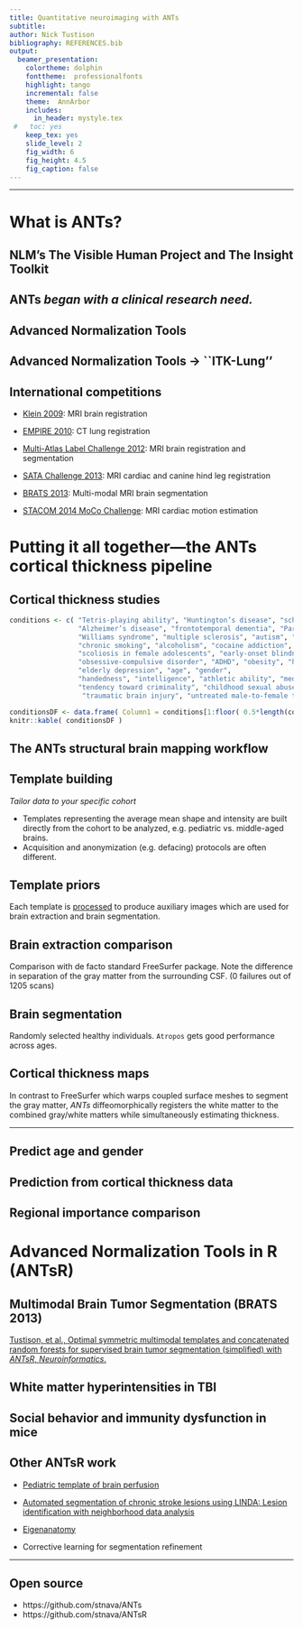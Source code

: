 ```yaml
---
title: Quantitative neuroimaging with ANTs
subtitle:
author: Nick Tustison
bibliography: REFERENCES.bib
output:
  beamer_presentation:
    colortheme: dolphin
    fonttheme:  professionalfonts
    highlight: tango
    incremental: false
    theme:  AnnArbor
    includes:
      in_header: mystyle.tex
 #   toc: yes
    keep_tex: yes
    slide_level: 2
    fig_width: 6
    fig_height: 4.5
    fig_caption: false
---
```


---

# What is ANTs?

## NLM's The Visible Human Project and The Insight Toolkit

\begin{center}

\includegraphics[width=4.75in]{./figures/VisibleHumanProject_ITK.pdf}

\end{center}

## ANTs _began with a clinical research need._

\begin{center}

\includegraphics[width=4.75in]{./figures/ANTsEvolutionarySummary.pdf}

\end{center}

## Advanced Normalization Tools

\begin{center}

\includegraphics[width=4.75in]{./tools/figures/coreANtsToolsNeuro.png}

\end{center}

## Advanced Normalization Tools $\rightarrow$ ``ITK-Lung''

\begin{center}

\includegraphics[width=4.75in]{./tools/figures/coreANtsToolsLung.png}

\end{center}

<!--

# Competitions

## Algorithmic fight club

![](./competitions/figures/fightclub.jpg)

-->

## International competitions

* [Klein 2009](http://www.ncbi.nlm.nih.gov/pubmed/19195496): MRI brain registration

* [EMPIRE 2010](http://empire10.isi.uu.nl):  CT lung registration

* [Multi-Atlas Label Challenge 2012](https://masi.vuse.vanderbilt.edu/workshop2012/index.php/Main_Page):  MRI brain registration and segmentation

* [SATA Challenge 2013](https://masi.vuse.vanderbilt.edu/workshop2013/index.php/MICCAI_2013_SATA_Challenge_and_Workshop:Current_events): MRI cardiac and canine hind leg registration

* [BRATS 2013](http://martinos.org/qtim/miccai2013/): Multi-modal MRI brain segmentation

* [STACOM 2014 MoCo Challenge](http://www.cardiacatlas.org/web/stacom2014/moco-introduction):  MRI cardiac motion estimation

<!--- ![](./evaluation/figures/evalhistory.png) -->


<!--

## Klein, NeuroImage 2009

![](./competitions/figures/nihms-130679-f0001.jpg)

* 14 algorithms
* publicly available data
* different labeling protocols
* developers tune their own algorithms

## Klein results

![](./competitions/figures/KleinResults2009.png)

## Take-away message

_"One of the most significant findings of this study is that the relative performances of
the registration methods under comparison appear to be little affected by the choice of
subject population, labeling protocol, and type of overlap measure....  ART, SyN, IRTK, and
SPM's DARTEL Toolbox gave the best results according to overlap and distance measures,
with ART and SyN delivering the most consistently high accuracy across subjects and label sets."_

## EMPIRE 2010

![](./competitions/figures/EMPIRE10criteria.png)

* Alignment of lung boundaries,

* major fissures,

* annotated landmark pairs, and

* topology of displacement field.


## EMPIRE 2010 results

![](./competitions/figures/EMPIRE10Results.png)

## Multi-atlas 2012

![](./competitions/figures/NKI30_MALF.png)


## Multi-atlas 2012 results

![](./competitions/figures/MALF2012.png)

## SATA 2013

Three very different problem domains

![](./competitions/figures/SATA_data.png)


## BRATS 2013

![](./competitions/figures/brats2013results1.png)

## BRATS 2013 results

![](./competitions/figures/brats2013results2.png)

[Tustison, et al., Optimal symmetric multimodal templates and concatenated random forests for
supervised brain tumor segmentation (simplified) with _ANTsR_, _Neuroinformatics_.](http://www.ncbi.nlm.nih.gov/pubmed/25433513)

## STACOM 2014

![](./competitions/figures/image_gallery.jpg)

-->

<!--- A great opportunity to showcase a [new SyN variant](http://www.ncbi.nlm.nih.gov/pubmed/24409140) -->

# Putting it all together---the ANTs cortical thickness pipeline

## Cortical thickness studies

\scriptsize

```r
conditions <- c( "Tetris-playing ability", "Huntington’s disease", "schizophrenia", "bipolar disorder",
                 "Alzheimer’s disease", "frontotemporal dementia", "Parkinson’s disease",
                 "Williams syndrome", "multiple sclerosis", "autism", "migraines",
                 "chronic smoking", "alcoholism", "cocaine addiction", "Tourette syndrome in children",
                 "scoliosis in female adolescents", "early-onset blindness", "chronic pancreatitis",
                 "obsessive-compulsive disorder", "ADHD", "obesity", "heritable depression",
                 "elderly depression", "age", "gender",
                 "handedness", "intelligence", "athletic ability", "meditative practices", "musical ability",
                 "tendency toward criminality", "childhood sexual abuse in female adolescents",
                  "traumatic brain injury", "untreated male-to-female transsexuality" )

conditionsDF <- data.frame( Column1 = conditions[1:floor( 0.5*length(conditions) )], Column2 = conditions[( 1+floor( 0.5*length(conditions) ) ):length(conditions)] )
knitr::kable( conditionsDF )
```

<!--

## ANTs-related background

* Sandy, Brian, and <span style="color:red;">DiReCT</span>
    + used other tools such as FMRIB Automated Segmentation Tool (FAST)
    + `KellySlater.cxx`
* pipedream scripts "adequate for Penn data."
* `KellyKapowski.cxx` and `antsCorticalThickness.sh`
* _"Let's evaluate on open data."_
* and, eventually, _"Let's compare with FreeSurfer."_


## Basic components of the pipeline

1. template building (offline)
2. brain extraction
3. cortical thickness estimation
4. cortical parcellation


## Sample results

![](./evaluation/figures/components.png)

-->

## The ANTs structural brain mapping workflow

\begin{centering}

\includegraphics[width=4.5in]{./evaluation/figures/pipeline.png}

\end{centering}

## Template building

*Tailor data to your specific cohort*

\begin{centering}

\includegraphics[width=3in]{./evaluation/figures/templates.png}

\end{centering}

\small

* Templates representing the average mean shape and intensity are built directly from the cohort to be analyzed, e.g. pediatric vs. middle-aged brains.  
* Acquisition and anonymization (e.g. defacing) protocols are often different.

## Template priors

\begin{centering}

\includegraphics[width=2.5in]{./evaluation/figures/templatePriors.png}

\end{centering}

\small

Each template is [processed](https://github.com/ntustison/antsCookTemplatePriorsExample)
to produce auxiliary images which are used for brain extraction and brain segmentation.

## Brain extraction comparison

\begin{centering}

\includegraphics[width=3.5in]{./evaluation/figures/brainExtraction.png}

\end{centering}

\small

Comparison with de facto standard FreeSurfer package.  Note the difference in separation of
the gray matter from the surrounding CSF.  (0 failures out of 1205 scans)

## Brain segmentation

\begin{centering}

\includegraphics[width=3.5in]{./evaluation/figures/brainSegmentation.png}

\end{centering}

\small

Randomly selected healthy individuals.  ```Atropos``` gets good performance across ages.


## Cortical thickness maps

\begin{centering}

\includegraphics[width=4in]{./evaluation/figures/corticalThicknessEstimation.png}

\end{centering}

\small

In contrast to FreeSurfer which warps coupled surface meshes to segment the gray matter,
*ANTs* diffeomorphically registers the white matter to the combined gray/white matters
while simultaneously estimating thickness.

----


\begin{centering}

\Large

{\bf But without ground truth, how does one evaluate the pipeline?}

\end{centering}


## Predict age and gender

\begin{centering}

$AGE \sim VOLUME + GENDER + \sum_{i=1}^{62} T(DKT_i)$

\end{centering}

<!--

## Open science principles

![](./evaluation/figures/ageDistribution.png)

* Public data sets (IXI, NKI, OASIS, MMRR)
* $>$ 1200 subjects, age 4 to over 94 years old

-->

## Prediction from cortical thickness data

\begin{centering}

\includegraphics[width=4in]{./evaluation/figures/evaluation.png}

\end{centering}

<!--

## Age prediction per site

\begin{centering}

\includegraphics[width=4in]{./evaluation/figures/agePredictionPerSite.png}

\end{centering}

-->

## Regional importance comparison


\begin{centering}

\small
ANTs (left) vs. FreeSurfer (right)

\includegraphics[width=4in]{./evaluation/figures/antsvfreesurfer_Importance.png}

\end{centering}

<!--

## Regional measurements

\begin{centering}

\includegraphics[width=4in]{./evaluation/figures/antsvfreesurfer_regionalPlots.png}

\end{centering}

-->

# Advanced Normalization Tools in R (ANTsR)

## Multimodal Brain Tumor Segmentation (BRATS 2013)

\begin{centering}

\includegraphics[width=4.5in]{./competitions/figures/brats2013results1.png}

\end{centering}

\small

[Tustison, et al., Optimal symmetric multimodal templates and concatenated random forests for
supervised brain tumor segmentation (simplified) with _ANTsR_, _Neuroinformatics_.](http://www.ncbi.nlm.nih.gov/pubmed/25433513)

## White matter hyperintensities in TBI

\begin{centering}

\includegraphics[width=4.5in]{./wmhs/figures/wmhPipeline.png}

\end{centering}


## Social behavior and immunity dysfunction in mice

\begin{centering}

\includegraphics[width=3in]{./antsr/figures/filiano_rsfmri.png}

\end{centering}

## Other ANTsR work

* [Pediatric template of brain perfusion](http://www.nature.com/articles/sdata20153)

* [Automated segmentation of chronic stroke lesions using LINDA: Lesion identification with neighborhood data analysis](http://www.ncbi.nlm.nih.gov/pubmed/26756101)

* [Eigenanatomy](http://www.ncbi.nlm.nih.gov/pubmed/25448483)

* Corrective learning for segmentation refinement

----

## Open source

* https://github.com/stnava/ANTs
* https://github.com/stnava/ANTsR
